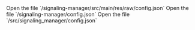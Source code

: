 <PlatformWrapper platform="android">
    Open the file `<samples-root>/signaling-manager/src/main/res/raw/config.json`
</PlatformWrapper>

<PlatformWrapper platform="ios, macos">
    Open the file `<samples-root>/signaling-manager/config.json`
</PlatformWrapper>

<PlatformWrapper platform="web">
    Open the file `<samples-root>/src/signaling_manager/config.json`
</PlatformWrapper>
